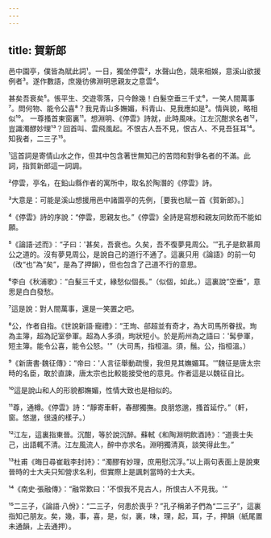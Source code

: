 ```yaml
---
---
---
```

title: 賀新郎
---



邑中園亭，僕皆為賦此詞¹。一日，獨坐停雲²，水聲山色，競來相娛，意溪山欲援例者³。遂作數語，庶幾彷佛淵明思親友之意雲⁴。

甚矣吾衰矣⁵。悵平生、交遊零落，只今餘幾！白髮空垂三千丈⁶，一笑人間萬事⁷。問何物、能令公喜⁸？我見青山多嫵媚，料青山、見我應如是⁹。情與貌，略相似¹⁰。 一尊搔首東窗裏¹¹。想淵明、《停雲》詩就，此時風味。江左沉酣求名者¹²，豈識濁醪妙理¹³？回首叫、雲飛風起。不恨古人吾不見，恨古人、不見吾狂耳¹⁴。知我者，二三子¹⁵。

¹這首詞是寄情山水之作，但其中包含著世無知己的苦悶和對爭名者的不滿。此詞，指賀新郎這一詞調。

²停雲，亭名，在鉛山縣作者的寓所中，取名於陶潛的《停雲》詩。

³大意是：可能是溪山想援用邑中諸園亭的先例，［要我也賦一首《賀新郎》。］

⁴《停雲》詩的序說：“停雲，思親友也。”《停雲》全詩是寫想和親友同飲而不能如願。

⁵《論語·述而》：“子曰：'甚矣，吾衰也。久矣，吾不復夢見周公。'”孔子是欽慕周公之道的。沒有夢見周公，是說自己的道行不通了。這裏只用《論語》的前一句（改“也”為“矣”，是為了押韻），但也包含了己道不行的意思。

⁶李白《秋浦歌》：“白髮三千丈，緣愁似個長。”（似個，如此。）這裏說“空垂”，意思是白白發愁。

⁷這是說：對人間萬事，還是一笑置之吧。

⁸公，作者自指。《世說新語·寵禮》：“王珣、郤超並有奇才，為大司馬所眷拔。珣為主簿，超為記室參軍。超為人多須，珣狀短小。於是荊州為之語曰：'髯參軍，短主簿。能令公喜，能令公怒。'”（大司馬，指桓溫。須，鬚。公，指桓溫。）

⁹《新唐書·魏征傳》：“帝曰：'人言征舉動疏慢，我但見其嫵媚耳。'”魏征是唐太宗時的名臣，敢於直諫，唐太宗也比較能接受他的意見。作者這是以魏征自比。

¹⁰這是說山和人的形貌都嫵媚，性情大致也是相似的。

¹¹尊，通樽。《停雲》詩：“靜寄車軒，春醪獨撫。良朋悠邈，搔首延佇。”（軒，窗。悠邈，很遠的樣子。）

¹²江左，這裏指東晉。沉酣，等於說沉醉。蘇軾《和陶淵明飲酒詩》：“道喪士失己，出語輒不清。江左風流人，醉中亦求名。淵明獨清真，談笑得此生。”

¹³杜甫《晦日尋崔戢李封詩》：“濁醪有妙理，庶用慰沉浮。”以上兩句表面上是說東晉時的士大夫只知營求名利，但實際上是諷刺當時的士大夫。

¹⁴《南史·張融傳》：“融常歎曰：'不恨我不見古人，所恨古人不見我。'”

¹⁵二三子，《論語·八佾》：“二三子，何患於喪乎？”孔子稱弟子們為“二三子”，這裏指知己朋友。矣，幾，事，喜，是，似，裏，味，理，起，耳，子，押韻（紙尾置未通韻，上去通押）。